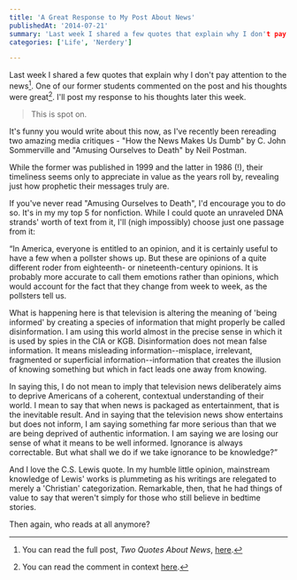 ```yaml
---
title: 'A Great Response to My Post About News'
publishedAt: '2014-07-21'
summary: 'Last week I shared a few quotes that explain why I don't pay attention to the news[^1]. One of our former students commented on the post and his thoughts were great[^2]. I'll post my response to his t...'
categories: ['Life', 'Nerdery']

---
```


Last week I shared a few quotes that explain why I don't pay attention to the news[^1]. One of our former students commented on the post and his thoughts were great[^2]. I'll post my response to his thoughts later this week.

> This is spot on.

It's funny you would write about this now, as I've recently been rereading two amazing media critiques - "How the News Makes Us Dumb" by C. John Sommerville and "Amusing Ourselves to Death" by Neil Postman.

While the former was published in 1999 and the latter in 1986 (!), their timeliness seems only to appreciate in value as the years roll by, revealing just how prophetic their messages truly are.

If you've never read "Amusing Ourselves to Death", I'd encourage you to do so. It's in my my top 5 for nonfiction. While I could quote an unraveled DNA strands' worth of text from it, I'll (nigh impossibly) choose just one passage from it:

“In America, everyone is entitled to an opinion, and it is certainly useful to have a few when a pollster shows up. But these are opinions of a quite different roder from eighteenth- or nineteenth-century opinions. It is probably more accurate to call them emotions rather than opinions, which would account for the fact that they change from week to week, as the pollsters tell us.

What is happening here is that television is altering the meaning of 'being informed' by creating a species of information that might properly be called disinformation. I am using this world almost in the precise sense in which it is used by spies in the CIA or KGB. Disinformation does not mean false information. It means misleading information--misplace, irrelevant, fragmented or superficial information--information that creates the illusion of knowing something but which in fact leads one away from knowing.

In saying this, I do not mean to imply that television news deliberately aims to deprive Americans of a coherent, contextual understanding of their world. I mean to say that when news is packaged as entertainment, that is the inevitable result. And in saying that the television news show entertains but does not inform, I am saying something far more serious than that we are being deprived of authentic information. I am saying we are losing our sense of what it means to be well informed. Ignorance is always correctable. But what shall we do if we take ignorance to be knowledge?”

And I love the C.S. Lewis quote. In my humble little opinion, mainstream knowledge of Lewis' works is plummeting as his writings are relegated to merely a 'Christian' categorization. Remarkable, then, that he had things of value to say that weren't simply for those who still believe in bedtime stories.

Then again, who reads at all anymore?

[^1]: You can read the full post, *Two Quotes About News*, [here](https://ericdodds.com/dont-keep-up-with-news/).



[^2]: You can read the comment in context [here](https://ericdodds.com/dont-keep-up-with-news/#comment-1488023937).
